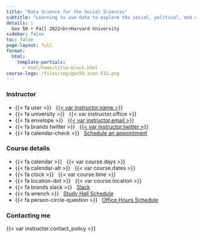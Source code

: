 ```yaml
---
title: "Data Science for the Social Sciences"
subtitle: "Learning to use data to explore the social, political, and economic world"
details: |
  Gov 50 • Fall 2022<br>Harvard University
sidebar: false
toc: false
page-layout: full
format:
  html:
    template-partials:
      - html/home/title-block.html
course-logo: /files/img/gov50-icon-512.png
---
```



::: {.grid .course-details}

::: {.g-col-12 .g-col-sm-6 .g-col-md-4}

### Instructor

- {{< fa user >}} &nbsp; [{{< var instructor.name >}}]({{< var instructor.url >}})
- {{< fa university >}} &nbsp; {{< var instructor.office >}}
- {{< fa envelope >}} &nbsp; <a href="mailto:{{< var instructor.email >}}">{{< var instructor.email >}}</a>
- {{< fa brands twitter >}} &nbsp; [{{< var instructor.twitter >}}](https://www.twitter.com/{{< var instructor.twitter >}})
- {{< fa calendar-check >}} &nbsp; [Schedule an appointment]({{< var instructor.appointment_url >}})

::: 

::: {.g-col-12 .g-col-sm-6 .g-col-md-4}
### Course details

- {{< fa calendar >}} &nbsp; {{< var course.days >}}
- {{< fa calendar-alt >}} &nbsp; {{< var course.dates >}}
- {{< fa clock >}} &nbsp; {{< var course.time >}}
- {{< fa location-dot >}} &nbsp; {{< var course.location >}}
- {{< fa brands slack >}} &nbsp; [Slack]({{< var course.slack >}})
- {{< fa wrench >}} &nbsp; [Study Hall Schedule](resources/study-halls.qmd)
- {{< fa person-circle-question >}} &nbsp; [Office Hours Schedule](resources/office-hours.qmd)
:::

::: {.g-col-12 .g-col-md-4 .contact-policy}
### Contacting me

{{< var instructor.contact_policy >}}
:::

:::
